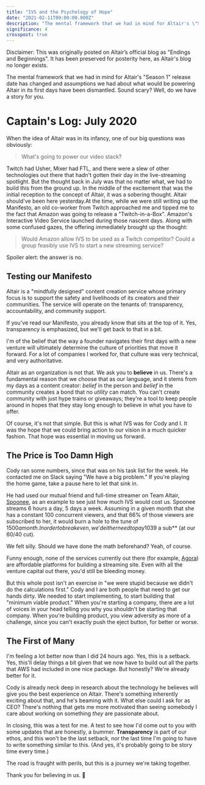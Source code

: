 ```yaml
---
title: "IVS and the Psychology of Hope"
date: "2021-02-11T09:00:00.000Z"
description: "The mental framework that we had in mind for Altair's \"Season 1\" release date has changed and assumptions we had about what would be powering Altair in its first days have been dismantled. Sound scary? Well, do we have a story for you."
significance: 4
crosspost: true
---
```


Disclaimer: This was originally posted on Altair’s official blog as "Endings and Beginnings". It has been preserved for posterity here, as Altair's blog no longer exists.

<Lead>

The mental framework that we had in mind for Altair's "Season 1" release date has changed and assumptions we had about what would be powering Altair in its first days have been dismantled. Sound scary? Well, do we have a story for you.

</Lead>

# Captain's Log: July 2020

When the idea of Altair was in its infancy, one of our big questions was obviously:

> What's going to power our video stack?

Twitch had Usher, Mixer had FTL, and there were a slew of other technologies out there that hadn't gotten their day in the live-streaming spotlight. But the thought back in July was that no matter what, we had to build this from the ground up. In the middle of the excitement that was the initial reception to the concept of Altair, it was a sobering thought. Altair should've been here yesterday.At the time, while we were still writing up the Manifesto, an old co-worker from Twitch approached me and tipped me to the fact that Amazon was going to release a "Twitch-in-a-Box". Amazon's Interactive Video Service launched during those nascent days. Along with some confused gazes, the offering immediately brought up the thought:

> Would Amazon allow IVS to be used as a Twitch competitor? Could a group feasibly use IVS to start a new streaming service?

Spoiler alert: the answer is no.

## Testing our Manifesto

Altair is a "mindfully designed" content creation service whose primary focus is to support the safety and livelihoods of its creators and their communities. The service will operate on the tenants of: transparency, accountability, and community support.

If you've read our Manifesto, you already know that sits at the top of it. Yes, transparency is emphasized, but we'll get back to that in a bit.

I'm of the belief that the way a founder navigates their first days with a new venture will ultimately determine the culture of priorities that move it forward. For a lot of companies I worked for, that culture was very technical, and very authoritative.

Altair as an organization is not that. We ask you to **believe** in us. There's a fundamental reason that we choose that as our language, and it stems from my days as a content creator: _belief_ in the person and _belief_ in the community creates a bond that no _utility_ can match. You can't create community with just hype trains or giveaways; they're a tool to keep people around in hopes that they stay long enough to believe in what you have to offer.

Of course, it's not that simple. But this is what IVS was for Cody and I. It was the hope that we could bring action to our vision in a much quicker fashion. That hope was essential in moving us forward.

## The Price is Too Damn High

Cody ran some numbers, since that was on his task list for the week. He contacted me on Slack saying "We have a big problem." If you're playing the home game, take a pause here to let that sink in.

He had used our mutual friend and full-time streamer on Team Altair, [Spoonee](https://twitter.com/spooneebard), as an example to see just how much IVS would cost us. Spoonee streams 6 hours a day, 5 days a week. Assuming in a given month that she has a constant 100 concurrent viewers, and that 66% of those viewers are subscribed to her, it would burn a hole to the tune of $1500 a month. In order to break even, we'd either need to pay 10% of the cost, or charge **$39 a sub** (at our 60/40 cut).

We felt silly. Should we have done the math beforehand? Yeah, of course.

Funny enough, none of the services currently out there (for example, [Agora](https://agora.io/)) are affordable platforms for building a streaming site. Even with all the venture capital out there, you'd still be bleeding money.

But this whole post isn't an exercise in "we were stupid because we didn't do the calculations first." Cody and I are both people that need to get our hands dirty. We needed to start implementing, to start building that "minimum viable product." When you're starting a company, there are a lot of voices in your head telling you why you shouldn't be starting that company. When you're building product, you view adversity as more of a challenge, since you can't exactly push the eject button, for better or worse.

## The First of Many

I'm feeling a lot better now than I did 24 hours ago. Yes, this is a setback. Yes, this'll delay things a bit given that we now have to build out all the parts that AWS had included in one nice package. But honestly? We're already better for it.

Cody is already neck deep in research about the technology he believes will give you the best experience on Altair. There's something inherently exciting about that, and he's beaming with it. What else could I ask for as CEO? There's nothing that gets me more motivated than seeing somebody I care about working on something _they_ are passionate about.

In closing, this was a test for me. A test to see how I'd come out to you with some updates that are honestly, a bummer. **Transparency** is part of our ethos, and this won't be the last setback, nor the last time I'm going to have to write something similar to this. (And yes, it's probably going to be story time every time.)

The road is fraught with perils, but this is a journey we're taking together.

Thank you for believing in us. 💫
